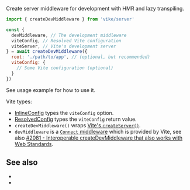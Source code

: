 
Create server middleware for development with <Link href="/glossary#hmr">HMR</Link> and <Link href="/lazy-transpiling">lazy transpiling</Link>.

```js
import { createDevMiddleware } from 'vike/server'

const {
  devMiddleware, // The development middleware
  viteConfig, // Resolved Vite configuration
  viteServer, // Vite's development server
} = await createDevMiddleware({
  root: './path/to/app', // (optional, but recommended)
  viteConfig: {
    // Some Vite configuration (optional)
  }
})
```

See <Link href="/renderPage#usage">usage example</Link> for how to use it.

Vite types:
- [InlineConfig](https://vite.dev/guide/api-javascript.html#inlineconfig) types the `viteConfig` option.
- [ResolvedConfig](https://vite.dev/guide/api-javascript.html#resolvedconfig) types the `viteConfig` return value.
- `createDevMiddleware()` wraps [Vite's `createServer()`](https://vite.dev/guide/api-javascript.html#createserver).
- `devMiddleware` is a [`Connect` middleware](https://www.npmjs.com/package/connect) which is provided by Vite, see also [#2081 - Interoperable createDevMiddleware that also works with Web Standards](https://github.com/vikejs/vike/issues/2081).


## See also

- <Link href="/renderPage" />
- <Link href="/api" />
